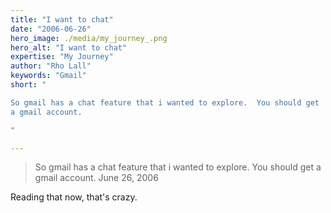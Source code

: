 ```yaml
---
title: "I want to chat"
date: "2006-06-26"
hero_image: ./media/my_journey_.png
hero_alt: "I want to chat"
expertise: "My Journey"
author: "Rho Lall"
keywords: "Gmail"
short: "

So gmail has a chat feature that i wanted to explore.  You should get
a gmail account.

"

---
```


> So gmail has a chat feature that i wanted to explore.  You should get a gmail account.
> June 26, 2006

Reading that now, that's crazy. 